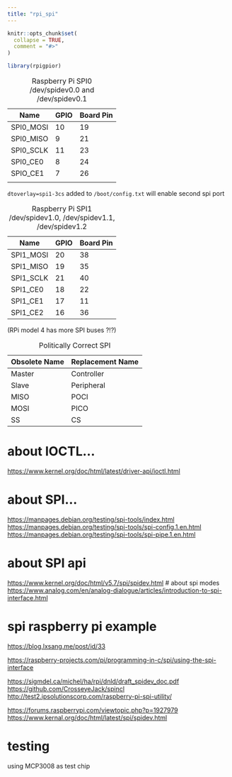 ```yaml
---
title: "rpi_spi"
---
```


```r
knitr::opts_chunk$set(
  collapse = TRUE,
  comment = "#>"
)
```

```r
library(rpigpior)
```

| Name      | GPIO | Board Pin |
|-----------|------|-----------|
| SPI0_MOSI | 10   | 19        |
| SPI0_MISO | 9    | 21        |
| SPI0_SCLK | 11   | 23        |
| SPI0_CE0  | 8    | 24        |
| SPIO_CE1  | 7    | 26        |
|           |      |           |

: Raspberry Pi SPI0 /dev/spidev0.0 and /dev/spidev0.1

`dtoverlay=spi1-3cs` added to `/boot/config.txt` will enable second spi port

| Name      | GPIO | Board Pin |
|-----------|------|-----------|
| SPI1_MOSI | 20   | 38        |
| SPI1_MISO | 19   | 35        |
| SPI1_SCLK | 21   | 40        |
| SPI1_CE0  | 18   | 22        |
| SPI1_CE1  | 17   | 11        |
| SPI1_CE2  | 16   | 36        |

: Raspberry Pi SPI1 /dev/spidev1.0, /dev/spidev1.1, /dev/spidev1.2

(RPi model 4 has more SPI buses ?!?)

| Obsolete Name | Replacement Name |
|---------------|------------------|
| Master        | Controller       |
| Slave         | Peripheral       |
| MISO          | POCI             |
| MOSI          | PICO             |
| SS            | CS               |

: Politically Correct SPI

# about IOCTL...

<https://www.kernel.org/doc/html/latest/driver-api/ioctl.html>

# about SPI...

<https://manpages.debian.org/testing/spi-tools/index.html> <https://manpages.debian.org/testing/spi-tools/spi-config.1.en.html> <https://manpages.debian.org/testing/spi-tools/spi-pipe.1.en.html>

# about SPI api

<https://www.kernel.org/doc/html/v5.7/spi/spidev.html> \# about spi modes <https://www.analog.com/en/analog-dialogue/articles/introduction-to-spi-interface.html>

# spi raspberry pi example

<https://blog.lxsang.me/post/id/33>

<https://raspberry-projects.com/pi/programming-in-c/spi/using-the-spi-interface>

<https://sigmdel.ca/michel/ha/rpi/dnld/draft_spidev_doc.pdf> <https://github.com/CrosseyeJack/spincl> <http://test2.ipsolutionscorp.com/raspberry-pi-spi-utility/>

<https://forums.raspberrypi.com/viewtopic.php?p=1927979> <https://www.kernal.org/doc/html/latest/spi/spidev.html>

# testing

using MCP3008 as test chip
